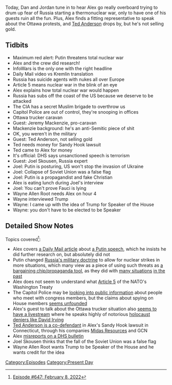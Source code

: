 {{DEFAULTSORT:
    #_EPISODE_0647:February 8, 2022
}}{{Episode
    | title           = February 8, 2022
    | caption         = Listen to this episode on [https://knowledgefight.libsyn.com/647-february-8-2022 Libsyn] [https://open.spotify.com/episode/3KsS0WdF2aDwNnzdiDJPr2 Spotify], Read the [[Transcript/647: February 8, 2022|Unofficial Transcript]]
    | episodeNumber   = 647
    | length          = 01:33:23
    | airDate         = February 11, 2022
    | coverageDate    = February 8, 2022
    | episodeType     = [[:Category:Present Day|Present Day]]
    | appearance      = [[Jeremy Mackenzie]], [[Ted Anderson]], [[Joel Skousen]], [[Anthony Fauci]], [[Wayne Allen Root]]
    | previousEpisode = [[646: February 6, 2022]]
    | nextEpisode     = [[648: February 11, 2022]]
}}

{{Stub}}

Today, Dan and Jordan tune in to hear Alex go really overboard trying to drum up fear of Russia starting a thermonuclear war, only to have one of his guests ruin all the fun. Plus, Alex finds a fitting representative to speak about the Ottawa protests, and [[Ted Anderson]] drops by, but he's not selling gold.

==Tidbits==

*Maximum red alert: Putin threatens total nuclear war
*Alex and the crew did research!
*InfoWars is the only one with the right headline
*Daily Mail video vs Kremlin translation
*Russia has suicide agents with nukes all over Europe
*Article 5 means nuclear war in the blink of an eye
*Alex explains how total nuclear war would happen
*Russia has subs off the coast of the US because we deserve to be attacked
*The CIA has a secret Muslim brigade to overthrow us
*Capitol Police are out of control, they're snooping in offices
*Ottawa trucker caravan
*Guest: Jeremy Mackenzie, pro-caravan
*Mackenzie background: he's an anti-Semitic piece of shit
*OK, you weren't in the military
*Guest: Ted Anderson, not selling gold
*Ted needs money for Sandy Hook lawsuit
*Ted came to Alex for money
*It's official: DHS says unsanctioned speech is terrorism
*Guest: Joel Skousen, Russia expert
*Joel: Putin is posturing, US won't stop the invasion of Ukraine
*Joel: Collapse of Soviet Union was a false flag
*Joel: Putin is a propagandist and fake Christian
*Alex is eating lunch during Joel's interview
*Joel: You can't prove Fauci is lying
*Wayne Allen Root needs Alex on hour 4
*Wayne interviewed Trump
*Wayne: I came up with the idea of Trump for Speaker of the House
*Wayne: you don't have to be elected to be Speaker

==Detailed Show Notes==

Topics covered<ref>[https://knowledgefight.com/research/2022/2/11/episode-647-february-8-2022 Episode #647: February 8, 2022]</ref>:

*Alex covers [https://www.dailymail.co.uk/video/vladimirputin/video-2608603/Video-Vladimir-Putin-warns-possible-nuclear-war-Ukraine-joins-NATO.html a Daily Mail article] about [http://en.kremlin.ru/events/president/transcripts/67735 a Putin speech], which he insists he did further research on, but absolutely did not
*Putin changed [https://www.armscontrol.org/act/2000-05/russias-military-doctrine Russia's military doctrine] to allow for nuclear strikes in more situations, which many view as a piece of using such threats as [https://www.politico.eu/article/nato-putin-russia-nuclear-weapons-ukraine-war/ a bargaining chip/propaganda tool], as they did with [https://www.rferl.org/a/1074816.html many situations] [https://thediplomat.com/2014/07/russia-threatens-nuclear-strikes-over-crimea/ in the past]
*Alex does not seem to understand what [https://www.nato.int/cps/en/natohq/topics_110496.htm Article 5] of the NATO's Washington Treaty
*The Capitol Police may be [https://www.politico.com/news/2022/01/24/capitol-police-social-media-00000948 looking into public information] about people who meet with congress members, but the claims about spying on House members [https://www.texastribune.org/2022/02/08/troy-nehls-investigation-capitol-police/ seems unfounded]
*Alex's guest to talk about the Ottawa trucker situation also [http://anti-racistcanada.blogspot.com/2020/02/jeremy-mackenzie-nova-scotia-based.html seems to have a livestream] where he speaks highly of notorious [https://www.splcenter.org/fighting-hate/extremist-files/individual/david-irving holocaust deniers like David Irving]
*[https://www.southernminn.com/blooming_prairie_leader/news/state/article_af48c1c1-f8ad-5cfe-b313-c2b4010cc504.html Ted Anderson is a co-defendant] in Alex's Sandy Hook lawsuit in Connecticut, through his companies [[Midas Resources]] and GCN
*Alex [https://www.dhs.gov/ntas/advisory/national-terrorism-advisory-system-bulletin-february-07-2022 misreports on a DHS bulletin]
*Joel Skousen thinks that the fall of the Soviet Union was a false flag
*Wayne Allen Root wants Trump to be Speaker of the House and he wants credit for the idea

[[Category:Episodes]]
[[Category:Present Day]]
